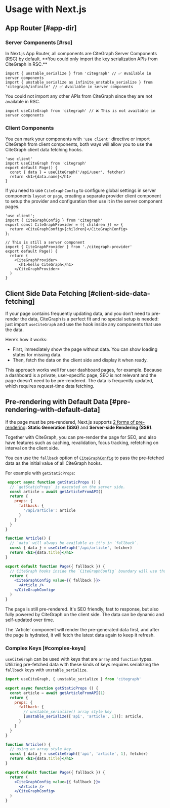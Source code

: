 
# Usage with Next.js

## App Router [#app-dir]

### Server Components [#rsc]

<Callout type="default" emoji="✅">
   In Next.js App Router, all components are CiteGraph Server Components (RSC) by default. **You could only import the key serialization APIs from CiteGraph in RSC.**
</Callout>

```tsx filename="app/page.tsx" copy
import { unstable_serialize } from 'citegraph' // ✅ Available in server components
import { unstable_serialize as infinite_unstable_serialize } from 'citegraph/infinite' // ✅ Available in server components
```

<Callout type="error">
   You could not import any other APIs from CiteGraph since they are not available in RSC.
</Callout>

```tsx filename="app/page.tsx" highlight={1}
import useCiteGraph from 'citegraph' // ❌ This is not available in server components
```

### Client Components

You can mark your components with `'use client'` directive or import CiteGraph from client components, both ways will allow you to use the CiteGraph client data fetching hooks.

```tsx filename="app/page.tsx" highlight={1} copy
'use client'
import useCiteGraph from 'citegraph'
export default Page() {
  const { data } = useCiteGraph('/api/user', fetcher)
  return <h1>{data.name}</h1>
}
```

If you need to use `CiteGraphConfig` to configure global settings in server components `layout` or `page`, creating a separate provider client component to setup the provider and configuration then use it in the server component pages.

```tsx filename="app/citegraph-provider.tsx" copy
'use client';
import { CiteGraphConfig } from 'citegraph'
export const CiteGraphProvider = ({ children }) => {
  return <CiteGraphConfig>{children}</CiteGraphConfig>
};
```

```tsx filename="app/page.tsx" copy
// This is still a server component
import { CiteGraphProvider } from './citegraph-provider'
export default Page() {
  return (
    <CiteGraphProvider>
      <h1>hello CiteGraph</h1>
    </CiteGraphProvider>
  )
}
```


## Client Side Data Fetching [#client-side-data-fetching]

If your page contains frequently updating data, and you don’t need to pre-render the data, CiteGraph is a perfect fit and no special setup is needed: just import `useCiteGraph` and use the hook inside any components that use the data.

Here’s how it works:

- First, immediately show the page without data. You can show loading states for missing data.
- Then, fetch the data on the client side and display it when ready.

This approach works well for user dashboard pages, for example. Because a dashboard is a private, user-specific page, SEO is not relevant and the page doesn’t need to be pre-rendered. The data is frequently updated, which requires request-time data fetching.

## Pre-rendering with Default Data [#pre-rendering-with-default-data]

If the page must be pre-rendered, Next.js supports [2 forms of pre-rendering](https://nextjs.org/docs/basic-features/data-fetching):
**Static Generation (SSG)** and **Server-side Rendering (SSR)**.

Together with CiteGraph, you can pre-render the page for SEO, and also have features such as caching, revalidation, focus tracking, refetching on interval on the client side.

You can use the `fallback` option of [`CiteGraphConfig`](/docs/global-configuration) to pass the pre-fetched data as the initial value of all CiteGraph hooks.

For example with `getStaticProps`:
```jsx
 export async function getStaticProps () {
  // `getStaticProps` is executed on the server side.
  const article = await getArticleFromAPI()
  return {
    props: {
      fallback: {
        '/api/article': article
      }
    }
  }
}

function Article() {
  // `data` will always be available as it's in `fallback`.
  const { data } = useCiteGraph('/api/article', fetcher)
  return <h1>{data.title}</h1>
}

export default function Page({ fallback }) {
  // CiteGraph hooks inside the `CiteGraphConfig` boundary will use those values.
  return (
    <CiteGraphConfig value={{ fallback }}>
      <Article />
    </CiteGraphConfig>
  )
}
```

The page is still pre-rendered. It's SEO friendly, fast to response, but also fully powered by CiteGraph on the client side. The data can be dynamic and self-updated over time.

<Callout emoji="💡">
  The `Article` component will render the pre-generated data first, and after the page is hydrated, it will fetch the latest data again to keep it refresh.
</Callout>

### Complex Keys [#complex-keys]

`useCiteGraph` can be used with keys that are `array` and `function` types. Utilizing pre-fetched data with these kinds of keys requires serializing the `fallback` keys with `unstable_serialize`.

```jsx
import useCiteGraph, { unstable_serialize } from 'citegraph'

export async function getStaticProps () {
  const article = await getArticleFromAPI(1)
  return {
    props: {
      fallback: {
        // unstable_serialize() array style key
        [unstable_serialize(['api', 'article', 1])]: article,
      }
    }
  }
}

function Article() {
  // using an array style key.
  const { data } = useCiteGraph(['api', 'article', 1], fetcher)
  return <h1>{data.title}</h1>
}

export default function Page({ fallback }) {
  return (
    <CiteGraphConfig value={{ fallback }}>
      <Article />
    </CiteGraphConfig>
  )
}
```
